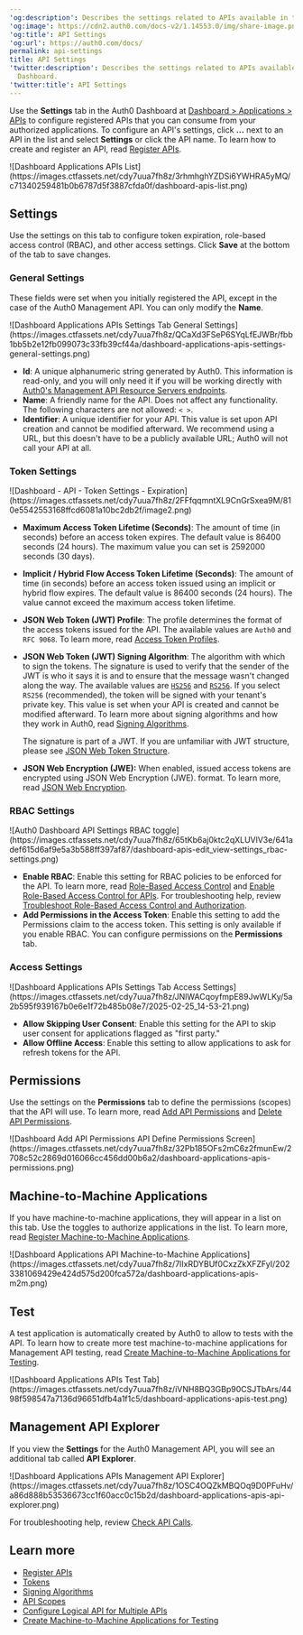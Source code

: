 ---
'og:description': Describes the settings related to APIs available in the Auth0 Dashboard.
'og:image': https://cdn2.auth0.com/docs-v2/1.14553.0/img/share-image.png
'og:title': API Settings
'og:url': https://auth0.com/docs/
permalink: api-settings
title: API Settings
'twitter:description': Describes the settings related to APIs available in the Auth0
  Dashboard.
'twitter:title': API Settings
---
Use the **Settings** tab in the <Tooltip tip="Auth0 Dashboard: Auth0's main product to configure your services." cta="View Glossary" href="/docs/glossary?term=Auth0+Dashboard">Auth0 Dashboard</Tooltip> at [Dashboard > Applications > APIs](https://manage.auth0.com/#/apis) to configure registered APIs that you can consume from your authorized applications. To configure an API's settings, click **...** next to an API in the list and select **Settings** or click the API name. To learn how to create and register an API, read [Register APIs](/docs/get-started/auth0-overview/set-up-apis).

<Frame>![Dashboard Applications APIs List](https://images.ctfassets.net/cdy7uua7fh8z/3rhmhghYZDSi6YWHRA5yMQ/c71340259481b0b6787d5f3887cfda0f/dashboard-apis-list.png)</Frame>

## Settings

Use the settings on this tab to configure token expiration, role-based access control (RBAC), and other access settings. Click **Save** at the bottom of the tab to save changes.

### General Settings

These fields were set when you initially registered the API, except in the case of the Auth0 <Tooltip tip="Management API: A product to allow customers to perform administrative tasks." cta="View Glossary" href="/docs/glossary?term=Management+API">Management API</Tooltip>. You can only modify the **Name**.

<Frame>![Dashboard Applications APIs Settings Tab General Settings](https://images.ctfassets.net/cdy7uua7fh8z/QCaXd3FSeP6SYqLfEJWBr/fbb1bb5b2e12fb099073c33fb39cf44a/dashboard-applications-apis-settings-general-settings.png)</Frame>

* **Id**: A unique alphanumeric string generated by Auth0. This information is read-only, and you will only need it if you will be working directly with [Auth0's Management API Resource Servers endpoints](https://auth0.com/docs/api/management/v2#!/Resource_Servers/get_resource_servers_by_id).
* **Name**: A friendly name for the API. Does not affect any functionality. The following characters are not allowed: `< >`.
* **Identifier**: A unique identifier for your API. This value is set upon API creation and cannot be modified afterward. We recommend using a URL, but this doesn't have to be a publicly available URL; Auth0 will not call your API at all.

### Token Settings

<Frame>![Dashboard - API - Token Settings - Expiration](https://images.ctfassets.net/cdy7uua7fh8z/2FFfqqmntXL9CnGrSxea9M/810e5542553168ffcd6081a10bc2db2f/image2.png)</Frame>

* **Maximum <Tooltip tip="Access Token: Authorization credential, in the form of an opaque string or JWT, used to access an API." cta="View Glossary" href="/docs/glossary?term=Access+Token">Access Token</Tooltip> Lifetime (Seconds)**: The amount of time (in seconds) before an access token expires. The default value is 86400 seconds (24 hours). The maximum value you can set is 2592000 seconds (30 days).
* **Implicit / Hybrid Flow Access Token Lifetime (Seconds)**: The amount of time (in seconds) before an access token issued using an implicit or hybrid flow expires. The default value is 86400 seconds (24 hours). The value cannot exceed the maximum access token lifetime.
* **<Tooltip tip="JSON Web Token (JWT): Standard ID Token format (and often Access Token format) used to represent claims securely between two parties." cta="View Glossary" href="/docs/glossary?term=JSON+Web+Token">JSON Web Token</Tooltip> (JWT) Profile**: The profile determines the format of the access tokens issued for the API. The available values are `Auth0` and `RFC 9068`. To learn more, read [Access Token Profiles](/docs/secure/tokens/access-tokens/access-token-profiles).
* **JSON Web Token (JWT) <Tooltip tip="Signing Algorithm: Algorithm used to digitally sign tokens to ensure the token has not been tampered with." cta="View Glossary" href="/docs/glossary?term=Signing+Algorithm">Signing Algorithm</Tooltip>**: The algorithm with which to sign the tokens. The signature is used to verify that the sender of the JWT is who it says it is and to ensure that the message wasn't changed along the way. The available values are [`HS256`](https://en.wikipedia.org/wiki/Symmetric-key_algorithm) and [`RS256`](https://en.wikipedia.org/wiki/Public-key_cryptography). If you select `RS256` (recommended), the token will be signed with your tenant's private key. This value is set when your API is created and cannot be modified afterward. To learn more about signing algorithms and how they work in Auth0, read [Signing Algorithms](/docs/get-started/applications/signing-algorithms).

  <Callout icon="file-lines" color="#0EA5E9" iconType="regular">

  The signature is part of a JWT. If you are unfamiliar with JWT structure, please see [JSON Web Token Structure](/docs/secure/tokens/json-web-tokens/json-web-token-structure).

  </Callout>
* **JSON Web Encryption (JWE):** When enabled, issued access tokens are encrypted using JSON Web Encryption (JWE). format. To learn more, read [JSON Web Encryption](/docs/secure/tokens/access-tokens/json-web-encryption).

### RBAC Settings

<Frame>![Auth0 Dashboard API Settings RBAC toggle](https://images.ctfassets.net/cdy7uua7fh8z/65tKb6aj0ktc2qXLUVlV3e/641adef615d6af9e5a3b588ff397af87/dashboard-apis-edit_view-settings_rbac-settings.png)</Frame>

* **Enable RBAC**: Enable this setting for RBAC policies to be enforced for the API. To learn more, read [Role-Based Access Control](/docs/manage-users/access-control/rbac) and [Enable Role-Based Access Control for APIs](/docs/get-started/apis/enable-role-based-access-control-for-apis). For troubleshooting help, review [Troubleshoot Role-Based Access Control and Authorization](/docs/troubleshoot/authentication-issues/troubleshoot-rbac-authorization).
* **Add Permissions in the Access Token**: Enable this setting to add the Permissions claim to the access token. This setting is only available if you enable RBAC. You can configure permissions on the **Permissions** tab.

### Access Settings

<Frame>![Dashboard Applications APIs Settings Tab Access Settings](https://images.ctfassets.net/cdy7uua7fh8z/JNlWACqoyfmpE89JwWLKy/5a2b595f939167b0e6e1f72b485b08e7/2025-02-25_14-53-21.png)</Frame>

* **Allow Skipping User Consent**: Enable this setting for the API to skip user consent for applications flagged as "first party."
* **Allow Offline Access**: Enable this setting to allow applications to ask for <Tooltip tip="Refresh Token: Token used to obtain a renewed Access Token without forcing users to log in again." cta="View Glossary" href="/docs/glossary?term=refresh+tokens">refresh tokens</Tooltip> for the API.

## Permissions

Use the settings on the **Permissions** tab to define the permissions (scopes) that the API will use. To learn more, read [Add API Permissions](/docs/get-started/apis/add-api-permissions) and [Delete API Permissions](/docs/get-started/apis/delete-api-permissions).

<Frame>![Dashboard Add API Permissions API Define Permissions Screen](https://images.ctfassets.net/cdy7uua7fh8z/32Pb185OFs2mC6z2fmunEw/2708c52c2869d016066cc456dd00b6a2/dashboard-applications-apis-permissions.png)</Frame>

## Machine-to-Machine Applications

If you have machine-to-machine applications, they will appear in a list on this tab. Use the toggles to authorize applications in the list. To learn more, read [Register Machine-to-Machine Applications](/docs/get-started/auth0-overview/create-applications/machine-to-machine-apps).

<Frame>![Dashboard Applications API Machine-to-Machine Applications](https://images.ctfassets.net/cdy7uua7fh8z/7lIxRDYBUf0CxzZkXFZFyI/2023381069429e424d575d200fca572a/dashboard-applications-apis-m2m.png)</Frame>

## Test

A test application is automatically created by Auth0 to allow to tests with the API. To learn how to create more test machine-to-machine applications for Management API testing, read [Create Machine-to-Machine Applications for Testing](/docs/get-started/apis/create-m2m-app-test).

<Frame>![Dashboard Applications APIs Test Tab](https://images.ctfassets.net/cdy7uua7fh8z/iVNH8BQ3GBp90CSJTbArs/4498f598547a7136d96651dfb4a1f1c5/dashboard-applications-apis-test.png)</Frame>

## Management API Explorer

If you view the **Settings** for the Auth0 Management API, you will see an additional tab called **API Explorer**.

<Frame>![Dashboard Applications APIs Management API Explorer](https://images.ctfassets.net/cdy7uua7fh8z/1OSC4OQZkMBQOq9D0PFuHv/a86d888b53536673cc1f60acc0c15b2d/dashboard-applications-apis-api-explorer.png)</Frame>

For troubleshooting help, review [Check API Calls](/docs/troubleshoot/authentication-issues/check-api-calls).

## Learn more

* [Register APIs](/docs/get-started/auth0-overview/set-up-apis)
* [Tokens](/docs/secure/tokens)
* [Signing Algorithms](/docs/get-started/applications/signing-algorithms)
* [API Scopes](/docs/get-started/apis/scopes/api-scopes)
* [Configure Logical API for Multiple APIs](/docs/get-started/apis/set-logical-api)
* [Create Machine-to-Machine Applications for Testing](/docs/get-started/apis/create-m2m-app-test)